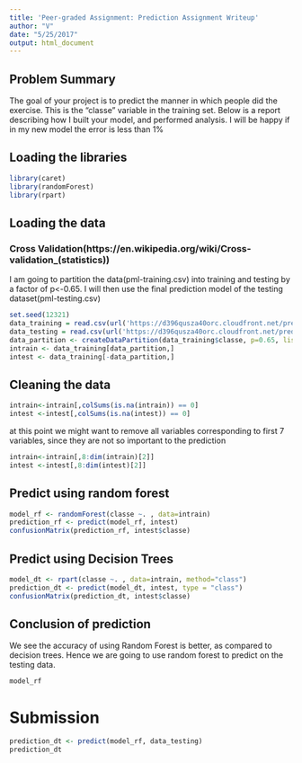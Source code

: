 ```yaml
---
title: 'Peer-graded Assignment: Prediction Assignment Writeup'
author: "V"
date: "5/25/2017"
output: html_document
---
```


## Problem Summary

The goal of your project is to predict the manner in which people did the exercise. This is the "classe" variable in the training set. Below is a report describing how I built your model, and performed analysis. I will be happy if in my new model the error is less than 1% 

## Loading the libraries

```r
library(caret)
library(randomForest)
library(rpart)
```

## Loading the data

### Cross Validation(https://en.wikipedia.org/wiki/Cross-validation_(statistics))
I am going to partition the data(pml-training.csv) into training and testing by a factor of p<-0.65. I will then use the final prediction model of the testing dataset(pml-testing.csv)

```r
set.seed(12321)
data_training = read.csv(url('https://d396qusza40orc.cloudfront.net/predmachlearn/pml-training.csv'),na.strings=c("NA", ""))
data_testing = read.csv(url('https://d396qusza40orc.cloudfront.net/predmachlearn/pml-testing.csv'),na.strings=c("NA", ""))
data_partition <- createDataPartition(data_training$classe, p=0.65, list=FALSE)
intrain <- data_training[data_partition,]
intest <- data_training[-data_partition,]
```

## Cleaning the data

```r
intrain<-intrain[,colSums(is.na(intrain)) == 0]
intest <-intest[,colSums(is.na(intest)) == 0]
```

at this point we might want to remove all variables corresponding to first 7 variables, since they are not so important to the prediction

```r
intrain<-intrain[,8:dim(intrain)[2]]
intest <-intest[,8:dim(intest)[2]]
```

## Predict using random forest

```r
model_rf <- randomForest(classe ~. , data=intrain)
prediction_rf <- predict(model_rf, intest)
confusionMatrix(prediction_rf, intest$classe)
```

## Predict using Decision Trees

```r
model_dt <- rpart(classe ~. , data=intrain, method="class")
prediction_dt <- predict(model_dt, intest, type = "class")
confusionMatrix(prediction_dt, intest$classe)
```

## Conclusion of prediction

We see the accuracy of using Random Forest is better, as compared to decision trees. Hence we are going to use random forest to predict on the testing data.

```r
model_rf
```


# Submission

```r
prediction_dt <- predict(model_rf, data_testing)
prediction_dt
```
